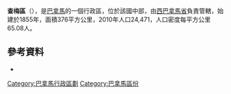 {{Coord|8|34|48|N|79|52|12|W|display=title}}

'''查梅區'''（{{lang-es|Distrito de Chame}}），是[[巴拿馬|巴拿馬]]的一個行政區，位於該國中部，由[[西巴拿馬省|西巴拿馬省]]負責管轄，始建於1855年，面積376平方公里，2010年人口24,471，人口密度每平方公里65.08人。

==參考資料==
*{{cite web|url=http://www.statoids.com/ypa.html|title=Districts of Panama|publisher=Statoids|accessdate=April 12, 2009|archive-date=2011-09-29|archive-url=https://web.archive.org/web/20110929221316/http://www.statoids.com/ypa.html|dead-url=no}}

{{巴拿馬區份}}

{{Panamá Oeste Province}}

[[Category:巴拿馬行政區劃|Category:巴拿馬行政區劃]]
[[Category:巴拿馬區份|Category:巴拿馬區份]]


{{Panama-geo-stub}}
